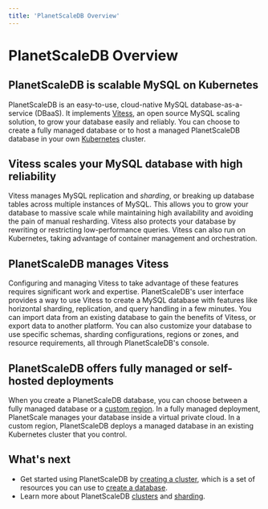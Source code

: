 ```yaml
---
title: 'PlanetScaleDB Overview'
---
```


# PlanetScaleDB Overview

## PlanetScaleDB is scalable MySQL on Kubernetes

PlanetScaleDB is an easy-to-use, cloud-native MySQL database-as-a-service (DBaaS). It implements [Vitess](http://vitess.io), an open source MySQL scaling solution, to grow your database easily and reliably. You can choose to create a fully managed database or to host a managed PlanetScaleDB database in your own [Kubernetes](https://kubernetes.io/docs/concepts/overview/what-is-kubernetes/) cluster.

## Vitess scales your MySQL database with high reliability

Vitess manages MySQL replication and _sharding_, or breaking up database tables across multiple instances of MySQL. This allows you to grow your database to massive scale while maintaining high availability and avoiding the pain of manual resharding. Vitess also protects your database by rewriting or restricting low-performance queries. Vitess can also run on Kubernetes, taking advantage of container management and orchestration.

## PlanetScaleDB manages Vitess

Configuring and managing Vitess to take advantage of these features requires significant work and expertise. PlanetScaleDB's user interface provides a way to use Vitess to create a MySQL database with features like horizontal sharding, replication, and query handling in a few minutes. You can import data from an existing database to gain the benefits of Vitess, or export data to another platform. You can also customize your database to use specific schemas, sharding configurations, regions or zones, and resource requirements, all through PlanetScaleDB's console.

## PlanetScaleDB offers fully managed or self-hosted deployments

When you create a PlanetScaleDB database, you can choose between a fully managed database or a [custom region](custom-regions). In a fully managed deployment, PlanetScale manages your database inside a virtual private cloud. In a custom region, PlanetScaleDB deploys a managed database in an existing Kubernetes cluster that you control.

## What's next

- Get started using PlanetScaleDB by [creating a cluster](creating-cluster), which is a set of resources you can use to [create a database](creating-database).
- Learn more about PlanetScaleDB [clusters](clusters) and [sharding](sharding-schemes).
